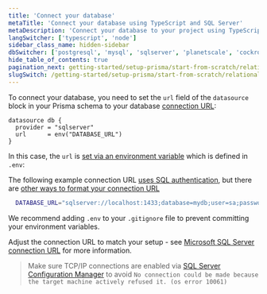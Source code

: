 ```yaml
---
title: 'Connect your database'
metaTitle: 'Connect your database using TypeScript and SQL Server'
metaDescription: 'Connect your database to your project using TypeScript and SQL Server'
langSwitcher: ['typescript', 'node']
sidebar_class_name: hidden-sidebar
dbSwitcher: ['postgresql', 'mysql', 'sqlserver', 'planetscale', 'cockroachdb']
hide_table_of_contents: true
pagination_next: getting-started/setup-prisma/start-from-scratch/relational-databases/using-prisma-migrate-typescript-sqlserver
slugSwitch: /getting-started/setup-prisma/start-from-scratch/relational-databases/connect-your-database-
---
```


To connect your database, you need to set the `url` field of the `datasource` block in your Prisma schema to your database [connection URL](/orm/reference/connection-urls):

```prisma file=prisma/schema.prisma showLineNumbers
datasource db {
  provider = "sqlserver"
  url      = env("DATABASE_URL")
}
```

In this case, the `url` is [set via an environment variable](/orm/prisma-schema/overview#accessing-environment-variables-from-the-schema) which is defined in `.env`:

The following example connection URL [uses SQL authentication](/orm/overview/databases/sql-server), but there are [other ways to format your connection URL](/orm/overview/databases/sql-server)

```bash file=.env
  DATABASE_URL="sqlserver://localhost:1433;database=mydb;user=sa;password=r@ndomP@$$w0rd;trustServerCertificate=true"
```

<Admonition type="info">

We recommend adding `.env` to your `.gitignore` file to prevent committing your environment variables.

</Admonition>

Adjust the connection URL to match your setup - see [Microsoft SQL Server connection URL](/orm/overview/databases/sql-server) for more information.

> Make sure TCP/IP connections are enabled via [SQL Server Configuration Manager](https://docs.microsoft.com/en-us/sql/relational-databases/sql-server-configuration-manager) to avoid `No connection could be made because the target machine actively refused it. (os error 10061)`

